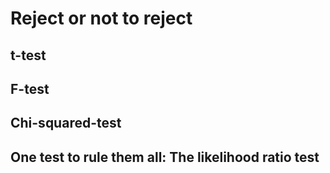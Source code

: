 # Reject or not to reject

<!--
One of the most important and frequently encountered problems for scientists is the assessment of the difference between experimental outcomes. This difference can be manifold, say you have two sets of plants, one set grown under heat, the other under control conditions. Now you measure some trait and want to find out whether there exist a difference between the measurements under these two distinct conditions. Or you apply multiple chemicals to your cell cultures and measure the rate of endocytosis under the influence of these various chemicals. Finally, you want to know, if the endocytic behaviour of any cell culture is different from
-->

## t-test

## F-test

## Chi-squared-test

## One test to rule them all: The likelihood ratio test
